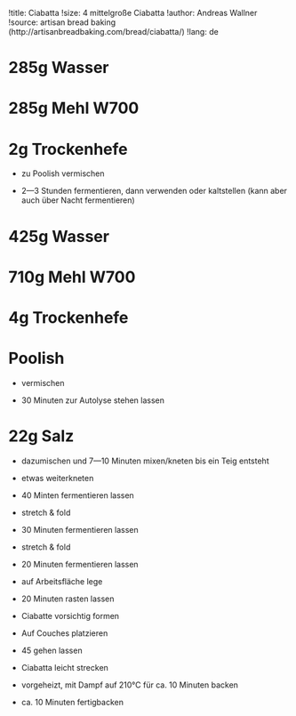 !title: Ciabatta
!size: 4 mittelgroße Ciabatta
!author: Andreas Wallner
!source: artisan bread baking (http://artisanbreadbaking.com/bread/ciabatta/)
!lang: de

# 285g Wasser
# 285g Mehl W700
# 2g Trockenhefe
* zu Poolish vermischen

+ 2—3 Stunden fermentieren, dann verwenden oder kaltstellen (kann aber auch über Nacht fermentieren) 

# 425g Wasser
# 710g Mehl W700
# 4g Trockenhefe
# Poolish
* vermischen

+ 30 Minuten zur Autolyse stehen lassen

# 22g Salz

* dazumischen und 7—10 Minuten mixen/kneten bis ein Teig entsteht
* etwas weiterkneten

+ 40 Minten fermentieren lassen

* stretch & fold

+ 30 Minuten fermentieren lassen

* stretch & fold

+ 20 Minuten fermentieren lassen

* auf Arbeitsfläche lege

+ 20 Minuten rasten lassen

* Ciabatte vorsichtig formen
* Auf Couches platzieren

+ 45 gehen lassen

* Ciabatta leicht strecken
* vorgeheizt, mit Dampf auf 210°C für ca. 10 Minuten backen
* ca. 10 Minuten fertigbacken

